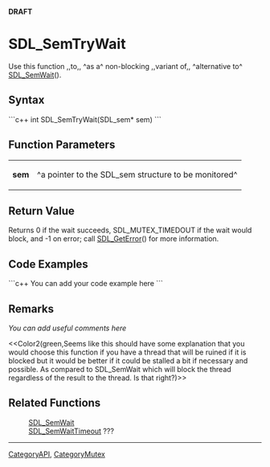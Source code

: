 <!-- pragma section-numbers off -->
<!-- pragma disable-camelcase -->
'''DRAFT'''

= SDL_SemTryWait =
Use this function ,,to,, ^as a^ non-blocking ,,variant of,, ^alternative to^ [[SDL_SemWait]]().


== Syntax ==
```c++
int SDL_SemTryWait(SDL_sem* sem)
```

== Function Parameters ==
{|
|'''sem'''
|^a pointer to the SDL_sem structure to be monitored^
|}

== Return Value ==
Returns 0 if the wait succeeds, SDL_MUTEX_TIMEDOUT if the wait would block, and -1 on error; call [[SDL_GetError]]() for more information.

== Code Examples ==
```c++
You can add your code example here
```

== Remarks ==
''You can add useful comments here''

<<Color2(green,Seems like this should have some explanation that you would choose this function if you have a thread that will be ruined if it is blocked but it would be better if it could be stalled a bit if necessary and possible.  As compared to SDL_SemWait which will block the thread regardless of the result to the thread.  Is that right?)>>

== Related Functions ==
:[[SDL_SemWait]]
:[[SDL_SemWaitTimeout]] ???

----
[[CategoryAPI]], [[CategoryMutex]]
